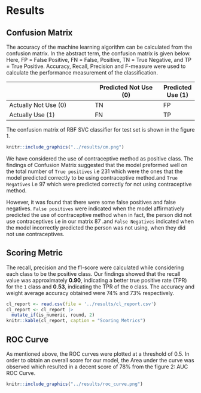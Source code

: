 # Results

## Confusion Matrix

The accuracy of the machine learning algorithm can be calculated from the confusion matrix. In the abstract term, the confusion matrix is given below. Here, FP = False Positive, FN = False, Positive, TN = True Negative, and TP = True Positive. Accuracy, Recall, Precision and F-measure were used to calculate the performance measurement of the classification.

|                              | Predicted Not Use (0)  | Predicted Use (1) | 
| ---------------------------- | ---------------------- | ----------- | 
| Actually Not Use (0)        | TN                      | FP |
| Actually Use (1)            | FN                      | TP | 

The confusion matrix of RBF SVC classifier for test set is shown in the figure 1. 

```r
knitr::include_graphics("../results/cm.png")
```

We have considered the use of contraceptive method as positive class. The findings of Confusion Matrix suggested that the model preformed well on the total number of `True positives` i.e 231 which were the ones that the model predicted correctly to be using contraceptive method.and `True Negatives` i.e 97 which were predicted correctly for not using contraceptive method. 

However, it was found that there were some false positives and false negatives. `False positives` were indicated when the model affirmatively predicted the use of contraceptive method when in fact, the person did not use contraceptives i.e in our matrix 87 .and `False Negatives` indicated when the model incorrectly predicted the person was not using, when they did not use contraceptives.

## Scoring Metric

The recall, precision and the f1-score were calculated while considering each class to be the positive class. Our findings showed that the recall value was approximately **0.90**, indicating a better true positive rate (TPR) for the `1` class and **0.53**, indicating the TPR of the `0` class. The accuracy and weight average accuracy obtained were 74% and 73% respectively.

```r
cl_report <- read.csv(file = '../results/cl_report.csv')
cl_report <- cl_report |> 
  mutate_if(is_numeric, round, 2)
knitr::kable(cl_report, caption = "Scoring Metrics")
```

## ROC Curve

As mentioned above, the ROC curves were plotted at a threshold of $0.5$. In order to obtain an overall score for our model, the Area under the curve was observed which resulted in a decent score of 78% from the figure 2: AUC ROC Curve.

```r
knitr::include_graphics("../results/roc_curve.png")
```